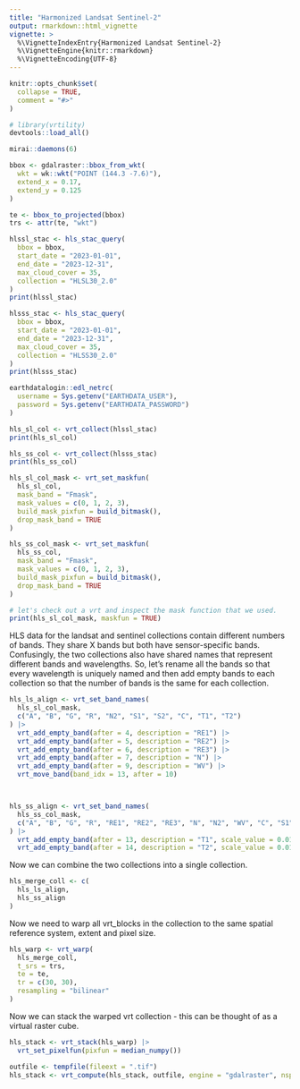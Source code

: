 ```yaml
---
title: "Harmonized Landsat Sentinel-2"
output: rmarkdown::html_vignette
vignette: >
  %\VignetteIndexEntry{Harmonized Landsat Sentinel-2}
  %\VignetteEngine{knitr::rmarkdown}
  %\VignetteEncoding{UTF-8}
---
```


```r
knitr::opts_chunk$set(
  collapse = TRUE,
  comment = "#>"
)
```





```r
# library(vrtility)
devtools::load_all()

mirai::daemons(6)

bbox <- gdalraster::bbox_from_wkt(
  wkt = wk::wkt("POINT (144.3 -7.6)"),
  extend_x = 0.17,
  extend_y = 0.125
)

te <- bbox_to_projected(bbox)
trs <- attr(te, "wkt")
```


```r
hlssl_stac <- hls_stac_query(
  bbox = bbox,
  start_date = "2023-01-01",
  end_date = "2023-12-31",
  max_cloud_cover = 35,
  collection = "HLSL30_2.0"
)
print(hlssl_stac)
```

```r
hlsss_stac <- hls_stac_query(
  bbox = bbox,
  start_date = "2023-01-01",
  end_date = "2023-12-31",
  max_cloud_cover = 35,
  collection = "HLSS30_2.0"
)
print(hlsss_stac)
```

```r
earthdatalogin::edl_netrc(
  username = Sys.getenv("EARTHDATA_USER"),
  password = Sys.getenv("EARTHDATA_PASSWORD")
)
```

```r
hls_sl_col <- vrt_collect(hlssl_stac)
print(hls_sl_col)

hls_ss_col <- vrt_collect(hlsss_stac)
print(hls_ss_col)
```

```r
hls_sl_col_mask <- vrt_set_maskfun(
  hls_sl_col,
  mask_band = "Fmask",
  mask_values = c(0, 1, 2, 3),
  build_mask_pixfun = build_bitmask(),
  drop_mask_band = TRUE
)

hls_ss_col_mask <- vrt_set_maskfun(
  hls_ss_col,
  mask_band = "Fmask",
  mask_values = c(0, 1, 2, 3),
  build_mask_pixfun = build_bitmask(),
  drop_mask_band = TRUE
)

# let's check out a vrt and inspect the mask function that we used.
print(hls_sl_col_mask, maskfun = TRUE)
```


HLS data for the landsat and sentinel collections contain different numbers
of bands. They share X bands but both have sensor-specific bands. Confusingly,
the two collections also have shared names that represent different bands and
wavelengths. So, let's rename all the bands so that every wavelength is uniquely
named and then add empty bands to each collection so that the number of bands is the
same for each collection.

```r
hls_ls_align <- vrt_set_band_names(
  hls_sl_col_mask,
  c("A", "B", "G", "R", "N2", "S1", "S2", "C", "T1", "T2")
) |>
  vrt_add_empty_band(after = 4, description = "RE1") |>
  vrt_add_empty_band(after = 5, description = "RE2") |>
  vrt_add_empty_band(after = 6, description = "RE3") |>
  vrt_add_empty_band(after = 7, description = "N") |>
  vrt_add_empty_band(after = 9, description = "WV") |>
  vrt_move_band(band_idx = 13, after = 10)



hls_ss_align <- vrt_set_band_names(
  hls_ss_col_mask,
  c("A", "B", "G", "R", "RE1", "RE2", "RE3", "N", "N2", "WV", "C", "S1", "S2")
) |>
  vrt_add_empty_band(after = 13, description = "T1", scale_value = 0.01) |>
  vrt_add_empty_band(after = 14, description = "T2", scale_value = 0.01)
```

Now we can combine the two collections into a single collection.

```r
hls_merge_coll <- c(
  hls_ls_align,
  hls_ss_align
)
```

Now we need to warp all vrt_blocks in the collection to the same spatial
reference system, extent and pixel size.

```r
hls_warp <- vrt_warp(
  hls_merge_coll,
  t_srs = trs,
  te = te,
  tr = c(30, 30),
  resampling = "bilinear"
)
```

Now we can stack the warped vrt collection - this can be thought of as a virtual 
raster cube.

```r
hls_stack <- vrt_stack(hls_warp) |>
  vrt_set_pixelfun(pixfun = median_numpy())
```

```r
outfile <- tempfile(fileext = ".tif")
hls_stack <- vrt_compute(hls_stack, outfile, engine = "gdalraster", nsplits = 3)
```
